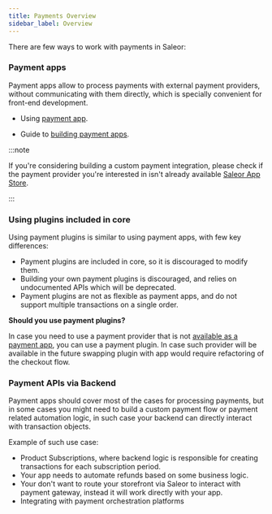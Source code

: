 ```yaml
---
title: Payments Overview
sidebar_label: Overview
---
```


There are few ways to work with payments in Saleor:

### Payment apps

Payment apps allow to process payments with external payment providers, without communicating with them directly, which is specially convenient for front-end development.

- Using [payment app](#payment-app).

- Guide to [building payment apps](/developer/extending/apps/building-payment-app.mdx).

:::note

If you're considering building a custom payment integration, please check if the payment provider you're interested in isn't already available [Saleor App Store](developer/app-store/apps/overview.mdx#built-in-apps-catalog).

:::

### Using plugins included in core

Using payment plugins is similar to using payment apps, with few key differences:

- Payment plugins are included in core, so it is discouraged to modify them.
- Building your own payment plugins is discouraged, and relies on undocumented APIs which will be deprecated.
- Payment plugins are not as flexible as payment apps, and do not support multiple transactions on a single order.

**Should you use payment plugins?**

In case you need to use a payment provider that is not [available as a payment app](developer/app-store/apps/overview.mdx#built-in-apps-catalog), you can use a payment plugin. In case such provider will be available in the future swapping plugin with app would require refactoring of the checkout flow.

### Payment APIs via Backend

Payment apps should cover most of the cases for processing payments, but in some cases you might need to build a custom payment flow or payment related automation logic, in such case your backend can directly interact with transaction objects.

Example of such use case:

- Product Subscriptions, where backend logic is responsible for creating transactions for each subscription period.
- Your app needs to automate refunds based on some business logic.
- Your don't want to route your storefront via Saleor to interact with payment gateway, instead it will work directly with your app.
- Integrating with payment orchestration platforms
